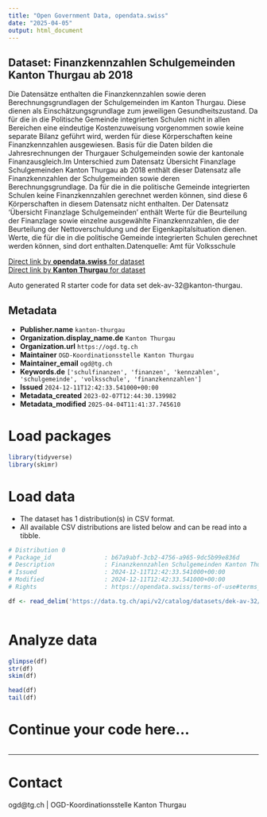 ```yaml
---
title: "Open Government Data, opendata.swiss"
date: "2025-04-05"
output: html_document
---
```


## Dataset: Finanzkennzahlen Schulgemeinden Kanton Thurgau ab 2018

Die Datensätze enthalten die Finanzkennzahlen sowie deren Berechnungsgrundlagen der Schulgemeinden im Kanton Thurgau. Diese dienen als Einschätzungsgrundlage zum jeweiligen Gesundheitszustand. Da für die in die Politische Gemeinde integrierten Schulen nicht in allen Bereichen eine eindeutige Kostenzuweisung vorgenommen sowie keine separate Bilanz geführt wird, werden für diese Körperschaften keine Finanzkennzahlen ausgewiesen. Basis für die Daten bilden die Jahresrechnungen der Thurgauer Schulgemeinden sowie der kantonale Finanzausgleich.Im Unterschied zum Datensatz Übersicht Finanzlage Schulgemeinden Kanton Thurgau ab 2018 enthält dieser Datensatz alle Finanzkennzahlen der Schulgemeinden sowie deren Berechnungsgrundlage. Da für die in die politische Gemeinde integrierten Schulen keine Finanzkennzahlen gerechnet werden können, sind diese 6 Körperschaften in diesem Datensatz nicht enthalten. Der Datensatz 'Übersicht Finanzlage Schulgemeinden' enthält Werte für die Beurteilung der Finanzlage sowie einzelne ausgewählte Finanzkennzahlen, die der Beurteilung der Nettoverschuldung und der Eigenkapitalsituation dienen. Werte, die für die in die politische Gemeinde integrierten Schulen gerechnet werden können, sind dort enthalten.Datenquelle: Amt für Volksschule

[Direct link by **opendata.swiss** for dataset](https://opendata.swiss/de/dataset/finanzkennzahlen-schulgemeinden-kanton-thurgau-ab-2018)<br>
[Direct link by **Kanton Thurgau** for dataset](https://data.tg.ch/explore/dataset/dek-av-32/)

Auto generated R starter code for data set dek-av-32@kanton-thurgau.

## Metadata

- **Publisher.name** `kanton-thurgau`
- **Organization.display_name.de** `Kanton Thurgau`
- **Organization.url** `https://ogd.tg.ch`
- **Maintainer** `OGD-Koordinationsstelle Kanton Thurgau`
- **Maintainer_email** `ogd@tg.ch`
- **Keywords.de** `['schulfinanzen', 'finanzen', 'kennzahlen', 'schulgemeinde', 'volksschule', 'finanzkennzahlen']`
- **Issued** `2024-12-11T12:42:33.541000+00:00`
- **Metadata_created** `2023-02-07T12:44:30.139982`
- **Metadata_modified** `2025-04-04T11:41:37.745610`


# Load packages

```r

library(tidyverse)
library(skimr)

```

# Load data

-   The dataset has 1 distribution(s) in CSV format.
-   All available CSV distributions are listed below and can be read into a tibble.

```r

# Distribution 0
# Package_id               : b67a9abf-3cb2-4756-a965-9dc5b99e836d
# Description              : Finanzkennzahlen Schulgemeinden Kanton Thurgau ab 2018 (csv)
# Issued                   : 2024-12-11T12:42:33.541000+00:00
# Modified                 : 2024-12-11T12:42:33.541000+00:00
# Rights                   : https://opendata.swiss/terms-of-use#terms_by

df <- read_delim('https://data.tg.ch/api/v2/catalog/datasets/dek-av-32/exports/csv?use_labels=true')



```

# Analyze data

```r

glimpse(df)
str(df)
skim(df)

head(df)
tail(df)

```

# Continue your code here...

```r

```

------------------------------------------------------------------------

# Contact

ogd@tg.ch | OGD-Koordinationsstelle Kanton Thurgau
